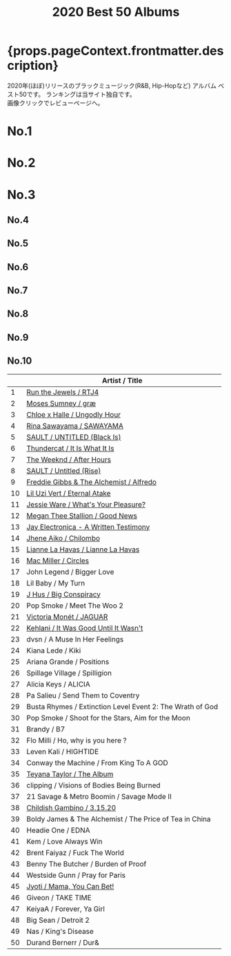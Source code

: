 ﻿---
title: 2020 Best 50 Albums
tabs: ['2020', '2019', '2018', '2017', '2016']
description: 2020 Black Music Best 50 Albums by planet.ky
keywords: '2020, album best 50, CD best 50, black music, Hip-Hop, Rap, Soul, R&B'
---


<h1> {props.pageContext.frontmatter.description} </h1>

<PageDescription>
  2020年(ほぼ)リリースのブラックミュージック(R&B, Hip-Hopなど) アルバム ベスト50です。
  ランキングは当サイト独自です。
  <br/>画像クリックでレビューページへ。
</PageDescription>

<Row>
<Column colMd={2} colLg={3} noGutterMdLeft>
  <h1>No.1</h1>
  <Review1 />
 </Column>
<Column colMd={2} colLg={3} noGutterMdLeft>
  <h1>No.2</h1>
  <Review2 /> 
</Column>
<Column colMd={2} colLg={3} noGutterMdLeft>
  <h1>No.3</h1>
  <Review3 /> 
</Column>
</Row>

<Row>
<Column colMd={2} colLg={3} noGutterMdLeft>
  <h2>No.4</h2>
  <Review4 />
 </Column>
<Column colMd={2} colLg={3} noGutterMdLeft>
  <h2>No.5</h2>
  <Review5 /> 
</Column>
<Column colMd={2} colLg={3} noGutterMdLeft>
  <h2>No.6</h2>
  <Review6 /> 
</Column>
</Row>

<Row>
<Column colMd={2} colLg={2} noGutterMdLeft>
  <h2>No.7</h2>
  <Review7 />
 </Column>
<Column colMd={2} colLg={2} noGutterMdLeft>
  <h2>No.8</h2>
  <Review8 /> 
</Column>
<Column colMd={2} colLg={2} noGutterMdLeft>
  <h2>No.9</h2>
  <Review9 /> 
</Column>
<Column colMd={2} colLg={2} noGutterMdLeft>
  <h2>No.10</h2>
  <Review10 /> 
</Column>
</Row>

|		 |		Artist / Title				                                             |
| -- | --------------------------------------------------------------------- | 
|	1	 | [Run the Jewels / RTJ4](/review/runthejewels4L/)	                     |
|	2	 | [Moses Sumney / græ](/review/mosessumney2L/)	                         |
|	3	 | [Chloe x Halle / Ungodly Hour](/review/chloexhalle1L/)	               |
|	4	 | [Rina Sawayama / SAWAYAMA](/review/rinasawayama1L/)	                 |
|	5	 | [SAULT / UNTITLED (Black Is)](/review/sault2L/)	                     |
|	6	 | [Thundercat / It Is What It Is](/review/thundercat2L/)	               |
|	7  | [The Weeknd / After Hours](/review/weeknd6L/)	                       |
|	8	 | [SAULT / Untitled (Rise)](/review/sault1L/)	                         |
|	9  | [Freddie Gibbs & The Alchemist / Alfredo](/review/fgibbsalchemist1L/) |
|	10 | [Lil Uzi Vert / Eternal Atake](/review/liluzivert2L/)	               |
|	11 | [Jessie Ware / What's Your Pleasure?](/review/jessieware4L/)	         |
|	12 | [Megan Thee Stallion / Good News](/review/megantheestallion1L/)	     |
|	13 | [Jay Electronica - A Written Testimony](/review/jayelectronica1L/)	   |
|	14 | [Jhene Aiko / Chilombo](/review/jheneaiko1L/)	                       |
|	15 | [Lianne La Havas / Lianne La Havas](/review/liannelahavas1L/)         |
|	16 | [Mac Miller / Circles](/review/macmiller3L/)	                         |
|	17 | John Legend / Bigger Love                                             |
|	18 | Lil Baby / My Turn                    	                               |
|	19 | [J Hus / Big Conspiracy](/review/jhus2L/)	                           |
|	20 | Pop Smoke / Meet The Woo 2				                                     |
|	21 | [Victoria Monét / JAGUAR](/review/victoriamonet1L/)                   |
|	22 | [Kehlani / It Was Good Until It Wasn't](/review/kehlani3L/)	         |
|	23 | dvsn / A Muse In Her Feelings				                                 |
|	24 | Kiana Lede / Kiki				                                             |
|	25 | Ariana Grande / Positions				                                     |
|	26 | Spillage Village / Spilligion				                                 |
|	27 | Alicia Keys / ALICIA				                                           |
|	28 | Pa Salieu / Send Them to Coventry				                             |
|	29 | Busta Rhymes / Extinction Level Event 2: The Wrath of God	           |
|	30 | Pop Smoke / Shoot for the Stars, Aim for the Moon				             |
|	31 | Brandy / B7				                                                   | 
|	32 | Flo Milli / Ho, why is you here ?				                             |
|	33 | Leven Kali / HIGHTIDE				                                         |
|	34 | Conway the Machine / From King To A GOD				                       |
|	35 | [Teyana Taylor / The Album](/review/teyanataylor3L/)	                 |
|	36 | clipping / Visions of Bodies Being Burned				                     |
|	37 | 21 Savage & Metro Boomin / Savage Mode II				                     |
|	38 | [Childish Gambino / 3.15.20](/review/childishgambino2L/)	             |
|	39 | Boldy James & The Alchemist / The Price of Tea in China		           |
|	40 | Headie One / EDNA				                                             |
|	41 | Kem / Love Always Win				                                         |
|	42 | Brent Faiyaz / Fuck The World				                                 |
|	43 | Benny The Butcher / Burden of Proof				                           |
|	44 | Westside Gunn / Pray for Paris				                                 |
|	45 | [Jyoti / Mama, You Can Bet!](/review/georgiaannemuldrow2L/)           | 
|	46 | Giveon / TAKE TIME				                                             |
|	47 | KeiyaA / Forever, Ya Girl				                                     |
|	48 | Big Sean / Detroit 2				                                           |
|	49 | Nas / King's Disease				                                           |
|	50 | Durand Bernerr / Dur&				                                         |
 